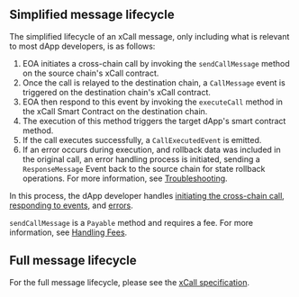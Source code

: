 ## Simplified message lifecycle

The simplified lifecycle of an xCall message, only including what is relevant to most dApp developers, is as follows:

1. EOA initiates a cross-chain call by invoking the ```sendCallMessage``` method on the source chain's xCall contract.
2. Once the call is relayed to the destination chain, a ```CallMessage``` event is triggered on the destination chain's xCall contract.
3. EOA then respond to this event by invoking the ```executeCall``` method in the xCall Smart Contract on the destination chain.
4. The execution of this method triggers the target dApp's smart contract method.
5. If the call executes successfully, a ```CallExecutedEvent``` is emitted.
6. If an error occurs during execution, and rollback data was included in the original call, an error handling process is initiated, sending a ```ResponseMessage``` Event back to the source chain for state rollback operations. For more information, see [Troubleshooting](/guides/error-handling).

In this process, the dApp developer handles [initiating the cross-chain call](/quickstart/sending-a-message-with-xcall), [responding to events](/guides/receiving-a-message), and [errors](/guides/error-handling).

```sendCallMessage``` is a ```Payable``` method and requires a fee. For more information, see [Handling Fees](/explanations/fees).

## Full message lifecycle

For the full message lifecycle, please see the [xCall specification](https://github.com/icon-project/IIPs/blob/master/IIPS/iip-52.md).